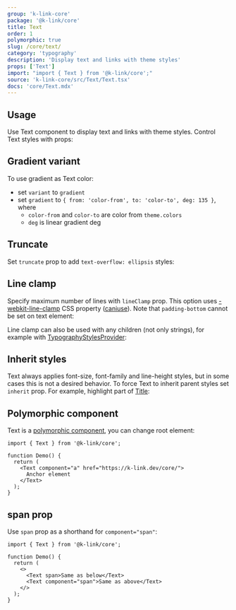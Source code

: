 ```yaml
---
group: 'k-link-core'
package: '@k-link/core'
title: Text
order: 1
polymorphic: true
slug: /core/text/
category: 'typography'
description: 'Display text and links with theme styles'
props: ['Text']
import: "import { Text } from '@k-link/core';"
source: 'k-link-core/src/Text/Text.tsx'
docs: 'core/Text.mdx'
---
```



## Usage

Use Text component to display text and links with theme styles. Control Text styles with props:

<Demo data={TextDemos.usage} />

## Gradient variant

To use gradient as Text color:

- set `variant` to `gradient`
- set `gradient` to `{ from: 'color-from', to: 'color-to', deg: 135 }`, where
  - `color-from` and `color-to` are color from `theme.colors`
  - `deg` is linear gradient deg

<Demo data={TextDemos.gradient} />

## Truncate

Set `truncate` prop to add `text-overflow: ellipsis` styles:

<Demo data={TextDemos.truncate} />

## Line clamp

Specify maximum number of lines with `lineClamp` prop. This option uses [-webkit-line-clamp](https://developer.mozilla.org/en-US/docs/Web/CSS/-webkit-line-clamp)
CSS property ([caniuse](https://caniuse.com/css-line-clamp)). Note that `padding-bottom` cannot be set on text element:

<Demo data={TextDemos.linesConfigurator} />

Line clamp can also be used with any children (not only strings), for example with [TypographyStylesProvider](/core/typography-styles-provider/):

<Demo data={TextDemos.lineClamp} />

## Inherit styles

Text always applies font-size, font-family and line-height styles,
but in some cases this is not a desired behavior. To force Text to inherit parent
styles set `inherit` prop. For example, highlight part of [Title](/core/title/):

<Demo data={TextDemos.inherit} />

## Polymorphic component

Text is a [polymorphic component](/guides/polymorphic/), you can change root element:

```tsx
import { Text } from '@k-link/core';

function Demo() {
  return (
    <Text component="a" href="https://k-link.dev/core/">
      Anchor element
    </Text>
  );
}
```

## span prop

Use `span` prop as a shorthand for `component="span"`:

```tsx
import { Text } from '@k-link/core';

function Demo() {
  return (
    <>
      <Text span>Same as below</Text>
      <Text component="span">Same as above</Text>
    </>
  );
}
```
